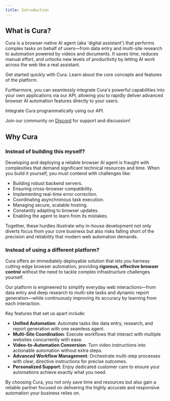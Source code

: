 ```yaml
---
title: Introduction
---
```


## What is Cura?

Cura is a browser-native AI agent (aka 'digital assistant') that performs complex tasks on behalf of users—from data entry and multi-site research to automation powered by videos and documents. It saves time, reduces manual effort, and unlocks new levels of productivity by letting AI work across the web like a real assistant.

<CardGroup cols={2}>
  <Card
    title="Quickstart Guide"
    icon="rocket"
    href="/quickstart/overview"
  >
    Get started quickly with Cura.
  </Card>
  <Card
    title="Platform Overview"
    icon="diagram-project"
    href="/platform/overview"
  >
    Learn about the core concepts and features of the platform.
  </Card>
</CardGroup>

Furthermore, you can seamlessly integrate Cura's powerful capabilities into your own applications via our API, allowing you to rapidly deliver advanced browser AI automation features directly to your users.

<CardGroup cols={1}>
  <Card
    title="API Reference"
    icon="code" 
    href="/api-reference/introduction"
  >
    Integrate Cura programmatically using our API.
  </Card>
</CardGroup>

<Note>Join our community on [Discord](https://discord.gg/PH3p7Gss) for support and discussion!</Note>

## Why Cura

### Instead of building this myself?

Developing and deploying a reliable browser AI agent is fraught with complexities that demand significant technical resources and time. When you build it yourself, you must contend with challenges like:

*   Building robust backend servers.
*   Ensuring cross-browser compatibility.
*   Implementing real-time error correction.
*   Coordinating asynchronous task execution.
*   Managing secure, scalable hosting.
*   Constantly adapting to browser updates.
*   Enabling the agent to learn from its mistakes.

Together, these hurdles illustrate why in-house development not only diverts focus from your core business but also risks falling short of the precision and reliability that modern web automation demands.

### Instead of using a different platform?

Cura offers an immediately deployable solution that lets you harness cutting-edge browser automation, providing **rigorous, effective browser control** without the need to tackle complex infrastructure challenges yourself.

Our platform is engineered to simplify everyday web interactions—from data entry and deep research to multi-site tasks and dynamic report generation—while continuously improving its accuracy by learning from each interaction.

Key features that set us apart include:

*   **Unified Automation**: Automate tasks like data entry, research, and report generation with one seamless agent.
*   **Multi-Site Coordination**: Execute workflows that interact with multiple websites concurrently with ease.
*   **Video-to-Automation Conversion**: Turn video instructions into actionable automation without extra steps.
*   **Advanced Workflow Management**: Orchestrate multi-step processes with clear, directive instructions for precise outcomes.
*   **Personalized Support**: Enjoy dedicated customer care to ensure your automations achieve exactly what you need.

By choosing Cura, you not only save time and resources but also gain a reliable partner focused on delivering the highly accurate and responsive automation your business relies on.
